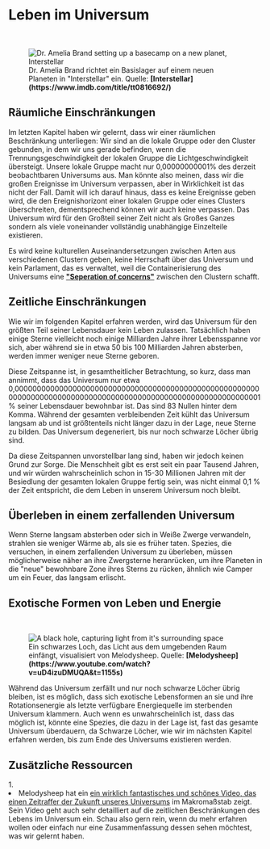 
# Leben im Universum

<ReadingTime />

<br/>
<figure>
<Image src={require(".//../../../resources/images/interstellar.png")} alt="Dr. Amelia Brand setting up a basecamp on a new planet, Interstellar" />
<figcaption style={{ color: "rgb(156, 156, 156)", fontSize: "14px", marginTop: "2px" }}>Dr. Amelia Brand richtet ein Basislager auf einem neuen Planeten in "Interstellar" ein. Quelle: <strong>[Interstellar](https://www.imdb.com/title/tt0816692/)</strong></figcaption>
</figure>

## Räumliche Einschränkungen
Im letzten Kapitel haben wir gelernt, dass wir einer räumlichen Beschränkung unterliegen: Wir sind an die lokale Gruppe oder den Cluster gebunden, in dem wir uns gerade befinden, wenn die Trennungsgeschwindigkeit der lokalen Gruppe die Lichtgeschwindigkeit übersteigt. Unsere lokale Gruppe macht nur 0,00000000001% des derzeit beobachtbaren Universums aus. Man könnte also meinen, dass wir die großen Ereignisse im Universum verpassen, aber in Wirklichkeit ist das nicht der Fall. Damit will ich darauf hinaus, dass es keine Ereignisse geben wird, die den Ereignishorizont einer lokalen Gruppe oder eines Clusters überschreiten, dementsprechend können wir auch keine verpassen. Das Universum wird für den Großteil seiner Zeit nicht als Großes Ganzes sondern als viele voneinander vollständig unabhängige Einzelteile existieren.

Es wird keine kulturellen Auseinandersetzungen zwischen Arten aus verschiedenen Clustern geben, keine Herrschaft über das Universum und kein Parlament, das es verwaltet, weil die Containerisierung des Universums eine <strong>["Seperation of concerns"](https://en.wikipedia.org/wiki/Separation_of_concerns)</strong> zwischen den Clustern schafft.

## Zeitliche Einschränkungen
Wie wir im folgenden Kapitel erfahren werden, wird das Universum für den größten Teil seiner Lebensdauer kein Leben zulassen. Tatsächlich haben einige Sterne vielleicht noch einige Milliarden Jahre ihrer Lebensspanne vor sich, aber während sie in etwa 50 bis 100 Milliarden Jahren absterben, werden immer weniger neue Sterne geboren. 

Diese Zeitspanne ist, in gesamtheitlicher Betrachtung, so kurz, dass man annimmt, dass das Universum nur etwa 0,0000000000000000000000000000000000000000000000000000000000000000000000000000000000000000000000000000000000000001 % seiner Lebensdauer bewohnbar ist. Das sind 83 Nullen hinter dem Komma. Während der gesamten verbleibenden Zeit kühlt das Universum langsam ab und ist größtenteils nicht länger dazu in der Lage, neue Sterne zu bilden. Das Universum degeneriert, bis nur noch schwarze Löcher übrig sind. 

Da diese Zeitspannen unvorstellbar lang sind, haben wir jedoch keinen Grund zur Sorge. Die Menschheit gibt es erst seit ein paar Tausend Jahren, und wir würden wahrscheinlich schon in 15-30 Millionen Jahren mit der Besiedlung der gesamten lokalen Gruppe fertig sein, was nicht einmal 0,1 % der Zeit entspricht, die dem Leben in unserem Universum noch bleibt.

## Überleben in einem zerfallenden Universum
Wenn Sterne langsam absterben oder sich in Weiße Zwerge verwandeln, strahlen sie weniger Wärme ab, als sie es früher taten. Spezies, die versuchen, in einem zerfallenden Universum zu überleben, müssen möglicherweise näher an ihre Zwergsterne heranrücken, um ihre Planeten in die "neue" bewohnbare Zone ihres Sterns zu rücken, ähnlich wie Camper um ein Feuer, das langsam erlischt.

## Exotische Formen von Leben und Energie

<br/>
<figure>
<Image src={require(".//../../../resources/images/blackholes.png")} alt="A black hole, capturing light from it's surrounding space" />
<figcaption style={{ color: "rgb(156, 156, 156)", fontSize: "14px", marginTop: "2px" }}>Ein schwarzes Loch, das Licht aus dem umgebenden Raum einfängt, visualisiert von Melodysheep. Quelle: <strong>[Melodysheep](https://www.youtube.com/watch?v=uD4izuDMUQA&t=1155s)</strong></figcaption>
</figure>

Während das Universum zerfällt und nur noch schwarze Löcher übrig bleiben, ist es möglich, dass sich exotische Lebensformen an sie und ihre Rotationsenergie als letzte verfügbare Energiequelle im sterbenden Universum klammern. Auch wenn es unwahrscheinlich ist, dass das möglich ist, könnte eine Spezies, die dazu in der Lage ist, fast das gesamte Universum überdauern, da Schwarze Löcher, wie wir im nächsten Kapitel erfahren werden, bis zum Ende des Universums existieren werden.


## Zusätzliche Ressourcen
<AdditionalResources>
  <div>
    <span>1. </span><li>Melodysheep hat ein <a href="https://www.youtube.com/watch?v=uD4izuDMUQA" target="_blank">ein wirklich fantastisches und schönes Video, das einen Zeitraffer der Zukunft unseres Universums</a> im Makromaßstab zeigt. Sein Video geht auch sehr detailliert auf die zeitlichen Beschränkungen des Lebens im Universum ein. Schau also gern rein, wenn du mehr erfahren wollen oder einfach nur eine Zusammenfassung dessen sehen möchtest, was wir gelernt haben.</li>
  </div>
</AdditionalResources>


<Analytics />